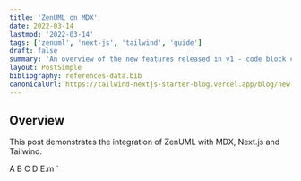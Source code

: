 ```yaml
---
title: 'ZenUML on MDX'
date: 2022-03-14
lastmod: '2022-03-14'
tags: ['zenuml', 'next-js', 'tailwind', 'guide']
draft: false
summary: 'An overview of the new features released in v1 - code block copy, multiple authors, frontmatter layout and more'
layout: PostSimple
bibliography: references-data.bib
canonicalUrl: https://tailwind-nextjs-starter-blog.vercel.app/blog/new-features-in-v1/
---
```


## Overview

This post demonstrates the integration of ZenUML with MDX, Next.js and Tailwind.

A B C D
E.m
`

<ZenUML code={demo} />
